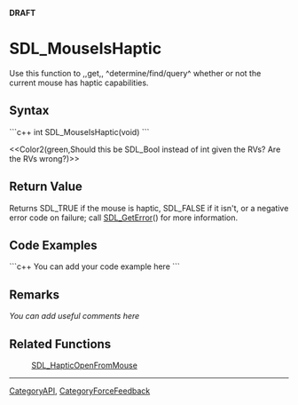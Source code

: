 <!-- pragma section-numbers off -->
<!-- pragma disable-camelcase -->
'''DRAFT'''

= SDL_MouseIsHaptic =
Use this function to ,,get,, ^determine/find/query^ whether or not the current mouse has haptic capabilities.


== Syntax ==
```c++
int SDL_MouseIsHaptic(void)
```

<<Color2(green,Should this be SDL_Bool instead of int given the RVs?  Are the RVs wrong?)>>

== Return Value ==
Returns SDL_TRUE if the mouse is haptic, SDL_FALSE if it isn't, or a negative error code on failure; call [[SDL_GetError]]() for more information.

== Code Examples ==
```c++
You can add your code example here
```

== Remarks ==
''You can add useful comments here''

== Related Functions ==
:[[SDL_HapticOpenFromMouse]]

----
[[CategoryAPI]], [[CategoryForceFeedback]]

